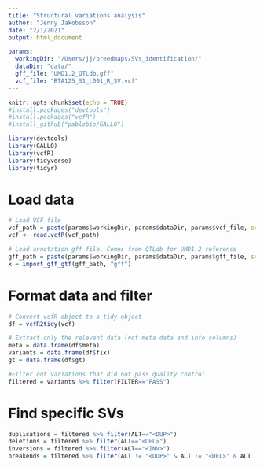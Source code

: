 ```yaml
---
title: "Structural variations analysis"
author: "Jenny Jakobsson"
date: "2/1/2021"
output: html_document

params: 
  workingDir: "/Users/jj/breedmaps/SVs_identification/"
  dataDir: "data/"
  gff_file: "UMD1.2_QTLdb.gff"
  vcf_file: "BTA125_S1_L001_R_SV.vcf"
---
```


```r
knitr::opts_chunk$set(echo = TRUE)
#install.packages("devtools")
#install.packages("vcfR")
#install_github("pablobio/GALLO")

library(devtools)
library(GALLO)
library(vcfR)
library(tidyverse)
library(tidyr)

```

# Load data

```r
# Load VCF file
vcf_path = paste(params$workingDir, params$dataDir, params$vcf_file, sep="")
vcf <- read.vcfR(vcf_path)

# Load annotation gff file. Comes from QTLdb for UMD1.2 reference
gff_path = paste(params$workingDir, params$dataDir, params$gff_file, sep="")
x = import_gff_gtf(gff_path, "gff")
```

# Format data and filter

```r
# Convert vcfR object to a tidy object
df = vcfR2tidy(vcf)

# Extract only the relevant data (not meta data and info columns)
meta = data.frame(df$meta)
variants = data.frame(df$fix)
gt = data.frame(df$gt)

#Filter out variations that did not pass quality control
filtered = variants %>% filter(FILTER=="PASS")

```

# Find specific SVs

```r
duplications = filtered %>% filter(ALT=="<DUP>")
deletions = filtered %>% filter(ALT=="<DEL>")
inversions = filtered %>% filter(ALT=="<INV>")
breakends = filtered %>% filter(ALT != "<DUP>" & ALT != "<DEL>" & ALT != "<INV>")

```






